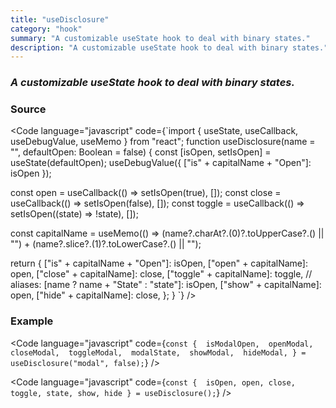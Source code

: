 ```yaml
---
title: "useDisclosure"
category: "hook"
summary: "A customizable useState hook to deal with binary states."
description: "A customizable useState hook to deal with binary states."
---
```


### _A customizable useState hook to deal with binary states._

### Source

<Code
  language="javascript"
  code={`import { useState, useCallback, useDebugValue, useMemo } from "react";
function useDisclosure(name = "", defaultOpen: Boolean = false) {
  const [isOpen, setIsOpen] = useState(defaultOpen);
  useDebugValue({ ["is" + capitalName + "Open"]: isOpen });
  
  const open = useCallback(() => setIsOpen(true), []);
  const close = useCallback(() => setIsOpen(false), []);
  const toggle = useCallback(() => setIsOpen((state) => !state), []);
  
  const capitalName = useMemo(() => (name?.charAt?.(0)?.toUpperCase?.() || "") + (name?.slice?.(1)?.toLowerCase?.() || "");
  
  return {
    ["is" + capitalName + "Open"]: isOpen,
    ["open" + capitalName]: open,
    ["close" + capitalName]: close,
    ["toggle" + capitalName]: toggle,
    // aliases:
    [name ? name + "State" : "state"]: isOpen,
    ["show" + capitalName]: open,
    ["hide" + capitalName]: close,
  };
}
`}
/>

### Example

<Code
  language="javascript"
  code={`const { 
  isModalOpen, 
  openModal, 
  closeModal, 
  toggleModal, 
  modalState, 
  showModal, 
  hideModal,
} = useDisclosure("modal", false);`}
/>

<Code
  language="javascript"
  code={`const { 
  isOpen,
  open,
  close,
  toggle,
  state,
  show,
  hide
} = useDisclosure();`}
/>
